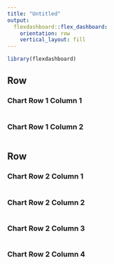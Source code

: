 ```yaml
---
title: "Untitled"
output: 
  flexdashboard::flex_dashboard:
    orientation: row 
    vertical_layout: fill
---
```


```r
library(flexdashboard)
```

    
Row {.tabset}
-------------------------------------

### Chart Row 1 Column 1 

```r

```

### Chart Row 1 Column 2 

```r

```


Row {.tabset .tabset-fade}
-------------------------------------

### Chart Row 2 Column 1 

```r

```


### Chart Row 2 Column 2 

```r

```


### Chart Row 2 Column 3 

```r

```


### Chart Row 2 Column 4 

```r

```

